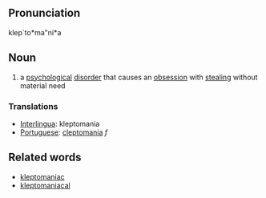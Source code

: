 ==Pronunciation==
klep`to*ma"ni*a

==Noun==
# a [[psychological]] [[disorder]] that causes an [[obsession]] with [[steal]]ing without material need

===Translations===
*[[Interlingua]]: kleptomania
*[[Portuguese]]: [[cleptomania]] ''f''

==Related words==
* [[kleptomaniac]]
* [[kleptomaniacal]]
